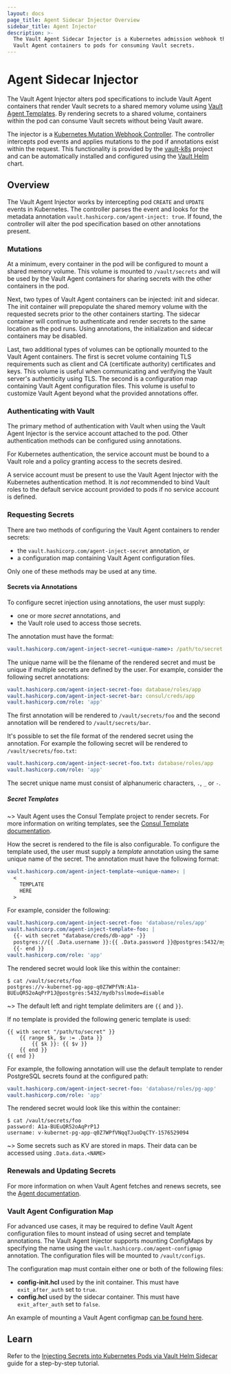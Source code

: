 ```yaml
---
layout: docs
page_title: Agent Sidecar Injector Overview
sidebar_title: Agent Injector
description: >-
  The Vault Agent Sidecar Injector is a Kubernetes admission webhook that adds
  Vault Agent containers to pods for consuming Vault secrets.
---
```


# Agent Sidecar Injector

The Vault Agent Injector alters pod specifications to include Vault Agent
containers that render Vault secrets to a shared memory volume using
[Vault Agent Templates](/docs/agent/template).
By rendering secrets to a shared volume, containers within the pod can consume
Vault secrets without being Vault aware.

The injector is a [Kubernetes Mutation Webhook Controller](https://kubernetes.io/docs/reference/access-authn-authz/admission-controllers/).
The controller intercepts pod events and applies mutations to the pod if annotations exist within
the request. This functionality is provided by the [vault-k8s](https://github.com/hashicorp/vault-k8s)
project and can be automatically installed and configured using the
[Vault Helm](https://github.com/hashicorp/vault-helm) chart.

## Overview

The Vault Agent Injector works by intercepting pod `CREATE` and `UPDATE`
events in Kubernetes. The controller parses the event and looks for the metadata
annotation `vault.hashicorp.com/agent-inject: true`. If found, the controller will
alter the pod specification based on other annotations present.

### Mutations

At a minimum, every container in the pod will be configured to mount a shared
memory volume. This volume is mounted to `/vault/secrets` and will be used by the Vault
Agent containers for sharing secrets with the other containers in the pod.

Next, two types of Vault Agent containers can be injected: init and sidecar. The
init container will prepopulate the shared memory volume with the requested
secrets prior to the other containers starting. The sidecar container will
continue to authenticate and render secrets to the same location as the pod runs.
Using annotations, the initialization and sidecar containers may be disabled.

Last, two additional types of volumes can be optionally mounted to the Vault Agent
containers. The first is secret volume containing TLS requirements such as client
and CA (certificate authority) certificates and keys. This volume is useful when
communicating and verifying the Vault server's authenticity using TLS. The second
is a configuration map containing Vault Agent configuration files. This volume is
useful to customize Vault Agent beyond what the provided annotations offer.

### Authenticating with Vault

The primary method of authentication with Vault when using the Vault Agent Injector
is the service account attached to the pod. Other authentication methods can be configured 
using annotations.

For Kubernetes authentication, the service account must be bound to a Vault role and a 
policy granting access to the secrets desired.

A service account must be present to use the Vault Agent Injector with the Kubernetes 
authentication method. It is _not_ recommended to bind Vault roles to the default service 
account provided to pods if no service account is defined.

### Requesting Secrets

There are two methods of configuring the Vault Agent containers to render secrets:

- the `vault.hashicorp.com/agent-inject-secret` annotation, or
- a configuration map containing Vault Agent configuration files.

Only one of these methods may be used at any time.

#### Secrets via Annotations

To configure secret injection using annotations, the user must supply:

- one or more _secret_ annotations, and
- the Vault role used to access those secrets.

The annotation must have the format:

```yaml
vault.hashicorp.com/agent-inject-secret-<unique-name>: /path/to/secret
```

The unique name will be the filename of the rendered secret and must be unique if
multiple secrets are defined by the user. For example, consider the following
secret annotations:

```yaml
vault.hashicorp.com/agent-inject-secret-foo: database/roles/app
vault.hashicorp.com/agent-inject-secret-bar: consul/creds/app
vault.hashicorp.com/role: 'app'
```

The first annotation will be rendered to `/vault/secrets/foo` and the second
annotation will be rendered to `/vault/secrets/bar`.

It's possible to set the file format of the rendered secret using the annotation. For example the
following secret will be rendered to `/vault/secrets/foo.txt`:

```yaml
vault.hashicorp.com/agent-inject-secret-foo.txt: database/roles/app
vault.hashicorp.com/role: 'app'
```

The secret unique name must consist of alphanumeric characters, `.`, `_` or `-`.

##### Secret Templates

~> Vault Agent uses the Consul Template project to render secrets. For more information
on writing templates, see the [Consul Template documentation](https://github.com/hashicorp/consul-template).

How the secret is rendered to the file is also configurable. To configure the template
used, the user must supply a _template_ annotation using the same unique name of
the secret. The annotation must have the following format:

```yaml
vault.hashicorp.com/agent-inject-template-<unique-name>: |
  <
    TEMPLATE
    HERE
  >
```

For example, consider the following:

```yaml
vault.hashicorp.com/agent-inject-secret-foo: 'database/roles/app'
vault.hashicorp.com/agent-inject-template-foo: |
  {{- with secret "database/creds/db-app" -}}
  postgres://{{ .Data.username }}:{{ .Data.password }}@postgres:5432/mydb?sslmode=disable
  {{- end }}
vault.hashicorp.com/role: 'app'
```

The rendered secret would look like this within the container:

```shell-session
$ cat /vault/secrets/foo
postgres://v-kubernet-pg-app-q0Z7WPfVN:A1a-BUEuQR52oAqPrP1J@postgres:5432/mydb?sslmode=disable
```

~> The default left and right template delimiters are `{{` and `}}`.

If no template is provided the following generic template is used:

```
{{ with secret "/path/to/secret" }}
    {{ range $k, $v := .Data }}
        {{ $k }}: {{ $v }}
    {{ end }}
{{ end }}
```

For example, the following annotation will use the default template to render
PostgreSQL secrets found at the configured path:

```yaml
vault.hashicorp.com/agent-inject-secret-foo: 'database/roles/pg-app'
vault.hashicorp.com/role: 'app'
```

The rendered secret would look like this within the container:

```shell-session
$ cat /vault/secrets/foo
password: A1a-BUEuQR52oAqPrP1J
username: v-kubernet-pg-app-q0Z7WPfVNqqTJuoDqCTY-1576529094
```

~> Some secrets such as KV are stored in maps. Their data can be accessed using `.Data.data.<NAME>`

### Renewals and Updating Secrets

For more information on when Vault Agent fetches and renews secrets, see the
[Agent documentation](/docs/agent/template#renewals-and-updating-secrets).

### Vault Agent Configuration Map

For advanced use cases, it may be required to define Vault Agent configuration
files to mount instead of using secret and template annotations. The Vault Agent
Injector supports mounting ConfigMaps by specifying the name using the `vault.hashicorp.com/agent-configmap`
annotation. The configuration files will be mounted to `/vault/configs`.

The configuration map must contain either one or both of the following files:

- **config-init.hcl** used by the init container. This must have `exit_after_auth` set to `true`.
- **config.hcl** used by the sidecar container. This must have `exit_after_auth` set to `false`.

An example of mounting a Vault Agent configmap [can be found here](/docs/platform/k8s/injector/examples#configmap-example).

## Learn

Refer to the [Injecting Secrets into Kubernetes Pods via Vault Helm
Sidecar](https://learn.hashicorp.com/vault/getting-started-k8s/sidecar) guide
for a step-by-step tutorial.
